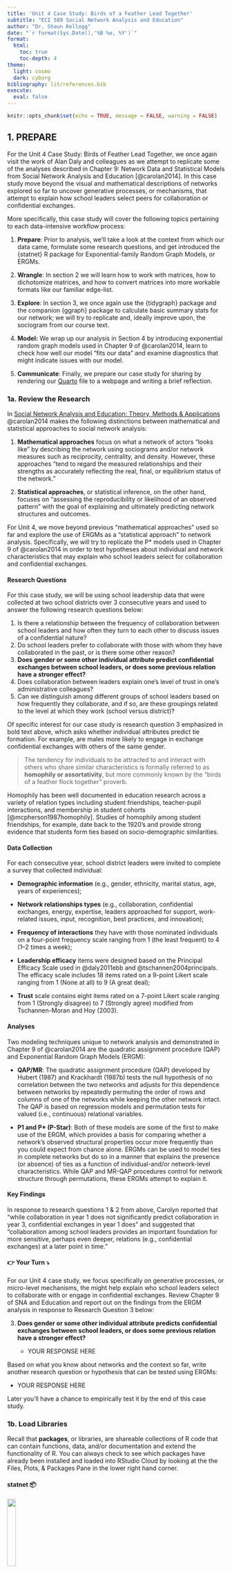 ```yaml
---
title: 'Unit 4 Case Study: Birds of a Feather Lead Together'
subtitle: "ECI 589 Social Network Analysis and Education"
author: "Dr. Shaun Kellogg"
date: "`r format(Sys.Date(),'%B %e, %Y')`"
format:
  html:
    toc: true
    toc-depth: 4
theme: 
  light: cosmo
  dark: cyborg
bibliography: lit/references.bib
execute:
  eval: false
---
```


```r
knitr::opts_chunk$set(echo = TRUE, message = FALSE, warning = FALSE)
```

## 1. PREPARE

For the Unit 4 Case Study: Birds of Feather Lead Together, we once again visit the work of Alan Daly and colleagues as we attempt to replicate some of the analyses described in Chapter 9: Network Data and Statistical Models from Social Network Analysis and Education [@carolan2014]. In this case study move beyond the visual and mathematical descriptions of networks explored so far to uncover generative processes, or mechanisms, that attempt to explain how school leaders select peers for collaboration or confidential exchanges.

More specifically, this case study will cover the following topics pertaining to each data-intensive workflow process:

1.  **Prepare**: Prior to analysis, we'll take a look at the context from which our data came, formulate some research questions, and get introduced the {statnet} R package for Exponential-family Random Graph Models, or ERGMs.

2.  **Wrangle**: In section 2 we will learn how to work with matrices, how to dichotomize matrices, and how to convert matrices into more workable formats like our familiar edge-list.

3.  **Explore**: In section 3, we once again use the {tidygraph} package and the companion {ggraph} package to calculate basic summary stats for our network; we will try to replicate and, ideally improve upon, the sociogram from our course text.

4.  **Model:** We wrap up our analysis in Section 4 by introducing exponential random graph models used in Chapter 9 of \@carolan2014, learn to check how well our model "fits our data" and examine diagnostics that might indicate issues with our model.

5.  **Communicate**: Finally, we prepare our case study for sharing by rendering our [Quarto](https://quarto.org) file to a webpage and writing a brief reflection.

### 1a. Review the Research

In [Social Network Analysis and Education: Theory, Methods & Applications](https://methods.sagepub.com/book/social-network-analysis-and-education) @carolan2014 makes the following distinctions between mathematical and statistical approaches to social network analysis:

1.  **Mathematical approaches** focus on what a network of actors "looks like" by describing the network using sociograms and/or network measures such as reciprocity, centrality, and density. However, these approaches "tend to regard the measured relationships and their strengths as accurately reflecting the real, final, or equilibrium status of the network."

2.  **Statistical approaches**, or statistical inference, on the other hand, focuses on "assessing the reproducibility or likelihood of an observed pattern" with the goal of explaining and ultimately predicting network structures and outcomes.

For Unit 4, we move beyond previous "mathematical approaches" used so far and explore the use of ERGMs as a "statistical approach" to network analysis. Specifically, we will try to replicate the P\* models used in Chapter 9 of @carolan2014 in order to test hypotheses about individual and network characteristics that may explain who school leaders select for collaboration and confidential exchanges.

#### Research Questions

For this case study, we will be using school leadership data that were collected at two school districts over 3 consecutive years and used to answer the following research questions below:

1.  Is there a relationship between the frequency of collaboration between school leaders and how often they turn to each other to discuss issues of a confidential nature?
2.  Do school leaders prefer to collaborate with those with whom they have collaborated in the past, or is there some other reason?
3.  **Does gender or some other individual attribute predict confidential exchanges between school leaders, or does some previous relation have a stronger effect?**
4.  Does collaboration between leaders explain one's level of trust in one's administrative colleagues?
5.  Can we distinguish among different groups of school leaders based on how frequently they collaborate, and if so, are these groupings related to the level at which they work (school versus district)?

Of specific interest for our case study is research question 3 emphasized in bold text above, which asks whether individual attributes predict tie formation. For example, are males more likely to engage in exchange confidential exchanges with others of the same gender.

> The tendency for individuals to be attracted to and interact with others who share similar characteristics is formally referred to as **homophily or assortativity**, but more commonly known by the "birds of a feather flock together" proverb.

Homophily has been well documented in education research across a variety of relation types including student friendships, teacher-pupil interactions, and membership in student cohorts \[\@mcpherson1987homophily\]. Studies of homophily among student friendships, for example, date back to the 1920's and provide strong evidence that students form ties based on socio-demographic similarities.

#### Data Collection

For each consecutive year, school district leaders were invited to complete a survey that collected individual:

-   **Demographic information** (e.g., gender, ethnicity, marital status, age, years of experiences);

-   **Network relationships types** (e.g., collaboration, confidential exchanges, energy, expertise, leaders approached for support, work-related issues, input, recognition, best practices, and innovation);

-   **Frequency of interactions** they have with those nominated individuals on a four-point frequency scale ranging from 1 (the least frequent) to 4 (1--2 times a week);

-   **Leadership efficacy** items were designed based on the Principal Efficacy Scale used in @daly2011ebb and @tschannen2004principals. The efficacy scale includes 18 items rated on a 9-point Likert scale ranging from 1 (None at all) to 9 (A great deal);

-   **Trust** scale contains eight items rated on a 7-point Likert scale ranging from 1 (Strongly disagree) to 7 (Strongly agree) modified from Tschannen-Moran and Hoy (2003).

#### Analyses

Two modeling techniques unique to network analysis and demonstrated in Chapter 9 of @carolan2014 are the quadratic assignment procedure (QAP) and Exponential Random Graph Models (ERGM):

-   **QAP/MR**: The quadratic assignment procedure (QAP) developed by Hubert (1987) and Krackhardt (1987b) tests the null hypothesis of no correlation between the two networks and adjusts for this dependence between networks by repeatedly permuting the order of rows and columns of one of the networks while keeping the other network intact. The QAP is based on regression models and permutation tests for valued (i.e., continuous) relational variables.

-   **P1 and P\* (P-Star)**: Both of these models are some of the first to make use of the ERGM, which provides a basis for comparing whether a network's observed structural properties occur more frequently than you could expect from chance alone. ERGMs can be used to model ties in complete networks but do so in a manner that explains the presence (or absence) of ties as a function of individual-and/or network-level characteristics. While QAP and MR-QAP procedures control for network structure through permutations, these ERGMs attempt to explain it.

#### Key Findings

In response to research questions 1 & 2 from above, Carolyn reported that "while collaboration in year 1 does not significantly predict collaboration in year 3, confidential exchanges in year 1 does" and suggested that "collaboration among school leaders provides an important foundation for more sensitive, perhaps even deeper, relations (e.g., confidential exchanges) at a later point in time."

#### 👉 Your Turn ⤵

For our Unit 4 case study, we focus specifically on generative processes, or micro-level mechanisms, the might help explain who school leaders select to collaborate with or engage in confidential exchanges. Review Chapter 9 of SNA and Education and report out on the findings from the ERGM analysis in response to Research Question 3 below:

3.  **Does gender or some other individual attribute predicts confidential exchanges between school leaders, or does some previous relation have a stronger effect?**

    -   YOUR RESPONSE HERE

Based on what you know about networks and the context so far, write another research question or hypothesis that can be tested using ERGMs:

-   YOUR RESPONSE HERE

Later you'll have a chance to empirically test it by the end of this case study.

### 1b. Load Libraries

Recall that **packages**, or libraries, are shareable collections of R code that can contain functions, data, and/or documentation and extend the functionality of R. You can always check to see which packages have already been installed and loaded into RStudio Cloud by looking at the the Files, Plots, & Packages Pane in the lower right hand corner.

#### statnet 📦

![](img/statnetlogo.png){width="20%"}

Similar to the collection of packages contained in the {tidyverse} package, the Statnet Team [@handcock] has developed a suite of R packages for the management, exploration, statistical analysis, simulation and vizualization of network data. The statistical modeling framework used in {statnet} relies on Exponential-family Random Graph Models (ERGMs).

As noted in the [statnet tutorial](http://statnet.org/Workshops/ergm_tutorial.html#The_statnet_Project) by the same authors, the exponential-family random graph models (ERGMs) are a general class of models based in exponential-family theory for specifying the probability distribution for a set of random graphs or networks. Within this framework, one can---among other tasks:

1.  Define a model for a network that includes covariates representing features like homophily, reciprocity, triad effects, and a wide range of other structural features of interest;

2.  Obtain maximum-likehood estimates for the parameters of the specified model for a given data set;

3.  Test individual coefficients, assess models for convergence and goodness-of-fit and perform various types of model comparison; and

4.  Simulate new networks from the underlying probability distribution implied by the fitted model.

#### 👉 Your Turn ⤵

Let's load the {statnet} package that we'll be using in the Model section of our case study for bullets 1-3 above, as well as the following packages that will be using for our network analysis:

-   tidyverse
-   readxl
-   igraph
-   tidygraph
-   ggraph
-   skimr
-   janitor

```r
# YOUR CODE HERE


```

## 2. WRANGLE

For our data wrangling this week, we'll focus on working with network data stored as an adjacency matrix. Our primary goals for this section are learning how to:

a.  **Import Data**. In this section, we use the {readxl} package from the tidyverse to read in a matrix and node attributes.

b.  **Dichotomize a Matrix**. As described in Chapter 9, we'll recode our edge values to 1s and 0s changing our valued matrix to a binary matrix.

c.  **Create Network Graph**. Finally, we'll convert our matrix to an edge-list and store both our edges and node attributes as a network igraph object in preparation for analysis.

### 2a. Import Data

One of our primary goals is to replicate the ERGM analysis from Chapter 9: Network Data and Statistical Models [@carolan2014]. Specifically, we'll aim to reproduce the results from Table 9.4. Results of P1 and P\*Analyses for the Dichotomized and Directed School Leaders Confidential Exchanges Network Year 3.

To do so, we'll need to import two Excel files from the [Social Network Analysis and Education companion site](https://studysites.sagepub.com/carolan/study/resources.htm). The first file contains our edges stored as a square matrix (more on this later) and the second file is a standard rectangular data frame that contains attributes for each node, i.e. school leaders. These files are included in the data folder of your R Studio project. A description of each file from the companion website is linked above and each data file is linked below:

1.  [**School Leaders Data Chapter 9_d**](https://studysites.sagepub.com/carolan/study/materials/datasets/99472_ds10.xls)**.** This adjacency matrix reports on "confidential help" ties among 43 school leaders in year 3 of a three-year study. This is a directed valued (weighted) network measured on five-point scale ranging from 0 to 4, with higher values indicating more frequent collaborations (1--2 times/week). These data are used throughout Chapter 9.

2.  [**School Leaders Data Chapter 9_e**](https://studysites.sagepub.com/carolan/study/materials/datasets/99472_ds11.xlsx)**.** This rectangular matrix consists of four attribute vectors for 43 school leaders. Following the first ID column, the matrix includes an efficacy score, trust score, and indicators for whether one works at the district-level and is male (1 = yes, 0 = no). These attribute variables will be used as covariates in our ERGMs later in this walkthrough.

Since we are working with Excel files, we'll need to use the `read_excel()` function from {readxl} tidyverse package to import our data. Let's import the `School Leaders Data Chapter 9_e.xlsx` node file located in the `data/` folder first:

```r
leader_nodes <- read_excel("data/School Leaders Data Chapter 9_e.xlsx", 
                           col_types = c("text", "numeric", "numeric", "numeric", "numeric")) |>
  clean_names()

leader_nodes
```

Note that we specified the `ID` column as "text" and the remaining columns as "numeric." By default, the `readxl()` function would have recognized each column as numeric, but the first column indicates the "names" for each school leader and we'll be using this column to assign names to our columns and rows for our adjacency matrix in just a bit.

#### 👉 Your Turn ⤵

Recall from above that our relations, or edges, are stored as a valued [adjacency matrix](https://en.wikipedia.org/wiki/Adjacency_matrix) in which columns and rows consist of the same actors and each cell contains information about the tie between each pair of actors. In our case, the tie is a directed and valued "arc" where the value indicates the strength of the relationship.

Use the `read_excel()` function to import the `School Leaders Data Chapter 9_d.xlsx` file, add an argument setting the column names to `FALSE` since our file is a simple matrix with no header or column names, and assign the matrix to a variable named `leader_matrix`:

**Hint:** Type `?read_excel` into the console and check the arguments section to find the name of the argument used to set column headers.

```r
#YOUR CODE HERE


```

Use the code chunk below to inspect the matrix you just imported and answer the questions that follow:

```r
#YOUR CODE HERE


```

1.  Is our network a square matrix? What does this tell you about the number of nodes in our network?

    -   

2.  Does our network contain self-loops? How do you know?

    -   

3.  What do the values in each cell of our matrix indicate?

    -   

### 2b. Dichotomize Matrix

Since one of our goals is a rough replication of the analysis demonstrated in Chapter 9, and since working with "valued networks" is a little more complex than binary networks that simply indicate the presence or absence of a tie, we will need to "dichotomize" our matrix. In practice this simply entails converting our valued matrix to a binary matrix with cells containing just 1s or 0s.

In their article, [Valued Ties Tell Fewer Lies: Why Not To Dichotomize Network Edges With Thresholds](https://arxiv.org/abs/1101.0788), @thomas2011valued highlight several reasons why the dichotomization procedure is appealing in an investigation aside from convenience and simplicity:

1.  **Use of Exclusively Binary Methods.** Several classes of models have been designed to incorporate binary information directly, including ERGMs.

2.  **Ease of Input and Data Collection.** The need to classify continuously-valued quantities into a set of discrete groups is widespread throughout all of science and technology, particularly because of the associated need to make clear decisions based on this information.

3.  **Ease of Output in Graphical Representations.** The visual appeal of graphs and networks has contributed to much of the field's attention in the past decade. When plotting a graphical structure, a clever choice of threshold can illuminate which nodes are most central, which connections the most vital.

4.  **Sparsity of Structure.** In data where there are very few natural zeroes (if any), dichotomization provides a way to select for a small number of connections which are thought to be of the greatest importance to the system, or to nominate a number of ties for more in-depth study.

5.  **Binning To Address Nonlinearity and Reduce Noise.** If there is a nonlinear relationship in the data, binning the data into distinct ordinal categories has many advantages, namely, the reduction of total mean-squared error, and a corresponding increase in power for detecting a true non-zero relationship over an improperly specified linear analysis.

As the title of their article suggests, however, @thomas2011valued argue that the motivations for dichotomization should be revisited as dichotomization produces a range of problematic issues.

With that in mind, and before we can dichotomize our "matrix," we first need to convert it to a matrix object recognized by R using the `as.matrix()` function. We can then check to data format of our `leader_matrix` using the `class()` function:

```r
leader_matrix <- leader_matrix |>
  as.matrix()

class(leader_matrix)
```

Both the collaboration and confidential help network data were dichotomized by recoding values originally coded as a 3 and 4 recoded to 1, indicating the presence of a directed tie for both relations, and zero otherwise.

To dichotomize our our matrix, the following code will "assign" 0's to all values in our matrix that are less than or equal to 2, and 1's to all values that are greater the or equal to 3:

```r
leader_matrix[leader_matrix <= 2] <- 0

leader_matrix[leader_matrix >= 3] <- 1
```

#### Add Row and Column Names

Before we can convert to an edge-list, we will also need to add the names of our nodes to the columns and rows of our matrix. These are stored in the `ID` column of our `leader_node` data frame. We can use the `$` operator to select these names and assign to our `leader_matrix` using the `rownames()` and `colnames()` functions respectively:

```r
rownames(leader_matrix) <- leader_nodes$id

colnames(leader_matrix) <- leader_nodes$id

leader_matrix
```

### 2c. Create Network with Attributes

Recall that edge-lists contain a row for each dyad consisting of at minimum two columns with the name of each actor, and which conveniently can also contain other information or attributes about the relationship such as edge weight, timestamps, or other contextual information as demonstrated in prior units.

Edge-lists also have the advantage of being easier to work with when using network packages in R.

#### Get Edges

The {igraph} package introduced in Unit 1 has a convenient `get.data.frame()` function for extracting an edge list from a matrix, but first we need to convert our matrix to an igraph network object.

```r
adjacency_matrix <- graph.adjacency(leader_matrix,
                                    diag = FALSE)

class(adjacency_matrix)

adjacency_matrix
```

Note that we included the `diag = FALSE` argument which converts all values along the diagonal to 0s, thereby removing self-loops. I believe they may have been included when calculating the network descriptives included in Table 9.1, and our own descriptives may not match exactly, but we'll need to remove these from our network for the ERGM analysis so this will save us a step.

Now we can use the `get.data.frame()` function to covert our matrix to a standard edge-list:

```r
leader_edges <- get.data.frame(adjacency_matrix) |>
  mutate(from = as.character(from)) |>
  mutate(to = as.character(to))


leader_edges
```

#### 👉 Your Turn ⤵

Recall from Unit 1 that we introduced the {tidygraph} package for preparing and summarizing our middle school friendship networks. Tidygraph includes the full functionality of `igraph` in a tidy API giving you access to almost all of the `dplyr` verbs plus a few more, developed for use with relational data.

Similar to Unit 1, use the `tbl_graph()` function to convert our `leader_edges` and `leader_nodes` data frames into a network graph object, by including the following arguments and supplying the appropriate code:

-   `edges =` expects a data frame, in our case `leader_edges`, containing information about the edges in the graph. The nodes of each edge must either be in a `to` and `from` column, or in the two first columns like the data frame we provided.

-   `nodes =` expects a data frame, in our case `leader_nodes`, containing information about the nodes in the graph. If `to` and/or `from` are characters or names, like in our data frames, then they will be matched to the column named according to `node_key` in nodes, if it exists, or matched to the first column in the node list.

-   `directed =` specifies whether the constructed graph be directed.

```r
# YOUR CODE HERE


```

Congrats! You made it to the end of data wrangling section and are ready to start analysis!

## 3. EXPLORE

In Section 3, we use the {tidygraph} package for retrieving network descriptives and the {ggraph} package to create a network visualization to help illustrate these metrics. Specifically, in this section we will:

a.  **Examine Basic Descriptives**. We focus primarily on actors and edges in this case study, including whether or not ties were reciprocated and node degree, an important and fairly intuitive measure of centrality.

b.  **Make a Sociogram**. Finally, we wrap up the explore phase by learning to plot a network and tweak key elements like the size, shape, and position of nodes and edges to better at communicating key findings.

### 3a. Examine Descriptives

As noted in SNA and Education [@carolan2014], many analyses of social networks are primarily descriptive and aim to either represent the network's underlying social structure through data-reduction techniques or to characterize network properties through network measures.

In the analyses described in Chapter 9, descriptives were limited to the mean and standard deviation for: in-degree, out-degree, trust and efficacy measures. The proportion of male leaders was also reported. For section 3a, let's see if we can reproduce these descriptives.

#### Calculate Node Degree

Recall that **degree** is the number of ties to and from an ego, or in the case of a "simple graph" like ours, degree is simply the number of people to whom someone is connected. In a directed network, **in-degree** is the number of connections or ties received, whereas **out-degree** is the number of connections or ties sent.

The `activate()` function from the {tidygraph} package allows us to treat the nodes in our network object as if they were a standard data frame to which we can then apply tidyverse functions such as `select()`, `filter()`, and `mutate()`.

We can use the `mutate()` functions to create new variables for nodes such as measures of degree, in-degree, and out-degree using the `centrality_degree()` function in the {tidygraph} package.

Run the following code to add in- and out-degree measures to each of our nodes and examine the output:

```r
leader_measures <- leader_graph |>
  activate(nodes) |>
  mutate(in_degree = centrality_degree(mode = "in")) |>
  mutate(out_degree = centrality_degree(mode = "out"))

leader_measures
```

#### 👉 Your Turn ⤵

We now see that, in addition to the previously included attributes `trust` and `efficacy`, in-degree and out-degree measures have been added to the nodes in our network. But what if we also want to know to total number of "alters" each "ego" is connected to, i.e. the total number of individuals each school leader are connected to?

Modify the code below to calculate `degree` for each school leader in our network. **Hint:** `centrality_degree` is a wrapper for `igraph::degree()` and the `mode =` argument can be found in the corresponding help documentation.

```r
leader_measures <- leader_graph |>
  activate(nodes) |>
  mutate(in_degree = centrality_degree(mode = "in")) |>
  mutate(out_degree = centrality_degree(mode = "out"))

leader_measures
```

#### Summarize Node Measures

We can also use the `activate()` function combined with the `as_tibble()` function introduced in our previous unit to extract our new measures to a separate data frame we'll call `node_measures` so we can inspect our nodes individually and later use to calculate some summary stats:

```r
node_measures <- leader_measures |> 
  activate(nodes) |>
  as_tibble()

node_measures
```

Now let's view some basic summary statistics for each of the variables using the handy `summary()` function included in the R {base} package and the `skim()` functions from the {skimr} package.

```r
summary(node_measures)

skim(node_measures)
```

It looks like our summary stats for Year 3 confidential exchanges network and attribute data are pretty close to those reported in Table 9.1 copied from @carolan2014. For example, our mean total efficacy and trust scores were 6.65 and 4.78 respectively, compared to 6.64 and 4.77 as reported in Chapter 9.

![](img/table-9-1.jpg){width="80%"}

The average in/out-degree for our school leaders data is 3.26, however, which is a little lower than that reported by Carolyn. Again, this is likely a function of our removal of self-loops. To test this theory, we could simply change the `diag = FALSE` argument added to the `graph.adjacency()` function above to `TRUE` to include self-loops and then try rerunning all the code above.

#### School/District-Level Stats

Since we are now working with a standard data frame, we can also apply [{dyplr}](https://dplyr.tidyverse.org/index.html) functions like [`group_by()`](https://dplyr.tidyverse.org/reference/group_by.html) and [`summarise()`](https://dplyr.tidyverse.org/reference/summarise.html) to calculate basic summary stats such as counts, mean, and standard deviation as follows:

```r
node_measures |>
  group_by(district_site) |>
  summarise(n = n(),
            mean = mean(in_degree), 
            sd = sd(in_degree)
            )
```

We see that our measures are pretty close, but not an exact match. Again, this is likely due to the self-loops we excluded. For example, our average in-degree for district-level (coded "1") and school-level (coded "0") leaders is 4.66 and 2.36 respectively, but reported as 4.72 and 2.64 by @carolan2014.

#### 👉 Your Turn ⤵

Use the code chunk below and additional chunks if needed to try and replicate the school and district level findings for out-degree, trust and efficacy measures.

```r
#YOUR CODE HERE


```

How close your result to those reported by Carolyn Table 9.1?

-   YOUR RESPONSE HERE

### 3b. Visualize Network Properties

In Chapter 9, @carolan2014 depicts a directed and dichotomous sociogram of the **collaboration** network for year 3 is shown in .

![](img/figure-9-1.jpg){width="80%"}

#### 👉 Your Turn ⤵

Try creating a **Year 3 Confidential Exchange Network** by modifying the code below and tweaking the included function/arguments or adding new ones for [layouts](https://ggraph.data-imaginist.com/articles/Layouts.html), [nodes](https://ggraph.data-imaginist.com/articles/Nodes.html), and [edges](https://ggraph.data-imaginist.com/articles/Edges.html) to make our plot either more "aesthetically pleasing" or more purposeful in what it's trying to communicate.

```r
#YOUR CODE HERE
leader_measures |>
ggraph(layout = "fr") + 
  geom_node_point() +
  geom_edge_link() + 
  theme_graph()
```

After you are satisfied with your sociogram, answer the following questions?

1.  How is the Year 3 confidential exchange network similar to the collaboration network? How is it different?

    -   YOUR RESPONSE HERE

Congrats! You made it to the end of the Explore section and are ready to learn a little ab out modeling network selection processes using ERGMs! Before proceeding further, knit your document and check to see if you encounter any errors.

## 4. MODEL

Recall from @carolan2014 that network models and the questions they are designed to address are categorized into three different analytical emphases:

1.  Relationship-level models that focus on the ties between actors in complete networks;

2.  Models that predict individual actors' attributes; and,

3.  Actor-level models that emphasize the differences within and among groups of actors within a complete network.

**Exponential Random Graph Models** fall into category 1 and are relationship-level models that focus on how formation of dyadic ties within a complete relational network can be explained by both structural and attribute variables. ERGMs provide a means to compare whether a network's observed structural properties occur more frequently than you could expect from chance alone. More specifically, ERGMS provide a way to determine whether observed network properties like reciprocity and assortativity occur by chance as a result of other network properties.

While the technical aspects of estimating ERGMs are complex, their interpretation is pretty straightforward. In this section we are interested exploring how these models can be used to make inferences about the social processes at work in the School Leaders data. For example, in this section we will explore the following questions posed in Chapter 9:

1.  **Reciprocity.** If one school leader turns to another to discuss something confidential, is the latter likely to reciprocate?

2.  **Transitivity.** Are school leaders more likely to confide in someone if they both confide in the same school leader?

3.  **Attribute Effect.** Do a leader's gender and efficacy score, predict a confidential exchange between two leaders?

### 4a. Loading Network Data

As we've discovered in this course, network data can come in many different forms --- ties can be stored as edgelists or matrices, saved as .csv or excel files, and converted to a variety of network R objects. Attributes for the nodes, ties and dyads in can also various forms and added in various ways to objects in R. For the {ergm} package, however, data will need to be transformed into a object of the class "network" --- the format that statnet uses to store and work with network data.

Fortunately, we have already prepared our data for quick conversion to a `network` object and can supply just a couple arguments to the `as.network()` function from the {network} package used by statnet:

-   `x =` a matrix giving the network structure in adjacency, incidence, or edgelist form;

-   `vertices` = an optional`data.frame` containing the vertex attributes. The first column is assigned to the `"vertex.names"` and additional columns are used to set vertex attributes using their column names.

Similar to the `tbl_graph` function from {tidygraph} that we used above, let's add our `leader_edges` edge-list and our `leader_nodes` data frame as the `x =` and `vertices =` arguments in the `as.network()` function and assign to a new object called `leader_network`:

```r
leader_network <- as.network(leader_edges,
                             vertices = leader_nodes)

leader_network
```

Note that we could also have supplied our `leader_matrix` as the first argument, but using and edgelist vastly simplifies the process of adding node attributes.

Let's also check the be sure that our `leader_network` is indeed a `network` object by using the `class()` function to identify object type:

```r
class(leader_network)
```

So far so good! Let's start building our first ERGM model!

### 4b. Estimate the ERGM Model {data-link="4b. Estimate the ERGM Model"}

We'll begin by running a simple model both to demonstrate the most commonly used functions for ERGMs and also to replicate the approach in Chapter 9 of @carolan2014.

The syntax for specifying a model in the `ergm` package follows R's standard formula convention: `my_network ~ ergm_term_1 + ergm_term_2 + ergm_term_3` and so forth.

This syntax is used for both the `summary` and `ergm` functions.

-   The `summary` function simply returns the numerical values of the network statistics in the model.

-   The `ergm` function estimates the model with those statistics.

As noted by the [Statnet Development Team](http://statnet.org/Workshops/ergm_tutorial.html#The_summary_and_ergm_functions,_and_supporting_functions):

> It is good practice to run a `summmary` command on any model before fitting it with `ergm`. This is the ERGM equivalent of performing some descriptive analysis on your covariates. This can help you make sure you understand what the term represents, and it can help to flag potential problems that will lead to poor modeling results.

#### Network Structure Parameters

Let's start with with a simple model similar to the P~1~ model in Table 9.4. This model contains the required ergm-term **`edges`** that represents the total number of edges in the network, and the ergm-term **`mutual`** that examines the tendency for ties to be reciprocated, i.e. "mutuality".

```r
summary(leader_network ~ edges + mutual)
```

We see from our summary that our `leader_network` consists of 143 edges and 36 reciprocated dyads.

Since the `ergm()` function uses a stochastic MCMC-based estimation algorithm, use the `set.seed()` function and set the value to 589 (note this could be any number besides our course number) so we produce the same results each time.

Now let's estimate our model, save the results as `ergm_mod_1`, and use the `summary()` function again to take a look at our estimates. Also,

```r
set.seed(589)

ergm_mod_1 <-ergm(leader_network ~ edges + mutual)

summary(ergm_mod_1)
```

Since ERGMs predict the presence of a network tie, with estimates indicating the importance of each to the presence of a tie, estimated coefficients can be explained in terms similar to logistic regression. That is, positive significant coefficients indicate that the corresponding parameters in the observed network (e.g. reciprocated ties between school leaders), controlling for all other parameters in the model, occur more than would be expected by chance, thus increasing the likelihood that a tie will occur, and vice-versa for negative coefficients.

After several iterations, we see that our model finally converges and suggest that the estimates for our `edges` and `mutual` terms are statistically significant. The negative estimate for the `edge` paramter, as noted by @carolan2014, implies that the probability of a confidential exchange tie in year 3 is relatively low. The reciprocity parameter, on the other hand, is 3.11 in our model, and indicates a strong tendency for confidential-exchange ties to be reciprocated.

Now let's add an ergm-term for transitivity. Modeling transitivity, or the "friend of a friend" phenomenon in social networks, is both computationally intensive because of the all the possible "triangles" in a directed network, and also very prone to model degeneration, i.e. when models that fail to converge by reaching a value expected by the parameters included in the model.

Ergm-terms for transitivity such as `triangles` and `transitive` in particular are prone to model degeneration. Fortunately, the {ergm} package includes a "more robust way of modeling triangles: the geometrically-weighed edgewise shared partner term (GWESP)."

Let's add the `gwesp` term to our model with the suggested defaults from the Statnet Tutorial section on [What it looks like when a model fails](http://statnet.org/Workshops/ergm_tutorial.html#What_it_looks_like_when_a_model_fails) and take a look at the summary first:

```r
summary(leader_network ~ edges + 
          mutual +
          transitive +
          gwesp(0.25, fixed=T))
```

As you can see, we have 202 transitive triad types.

Now lets run our model including transitivity and take a look at our estimates. Note that this make take a couple minutes to run. If you'd like to watch the number of iterations of the model set `message = TRUE`.

```r
ergm_mod_2 <-ergm(leader_network ~ edges + 
                    mutual +
                    gwesp(0.25, fixed=T))

summary(ergm_mod_2)
```

Contrary to the analysis in Chapter 9, our model so far suggest that there is a tendency toward transitivity, that is a confidential exchange is likely to occur between two people who both have a confidential exchange with the same individual.

At this point, however, we have only focused on structural mechanisms inherent to networks themselves, or "global features" of the graph independent of actors, and have not looked at individual attributes among actors that may be shaping out network.

#### Actor Attribute Parameters

As noted by @carolan2014, ERGMs have advanced to the point where actor attributes, or actor-level covariates, can now be incorporated into model estimation, such as individuals' demographic (e.g., gender) or behavioral (e.g., efficacy) characteristics. These two attributes examined in Chapter 9 with leadership efficacy measured by survey items based on the [Principal Efficacy Scale](https://wmpeople.wm.edu/asset/index/mxtsch/pse).

The attributes were included as both sender and receiver effects, which again can be very computationally intensive and thus timely to run, while sometimes prone to model degeneracy without some model fine tuning.

To simplify this approach, I've include these attributes using the `nodefactor()` and `nocov()` ergm-terms respectively which allow us to test whether those who are Male or have higher efficacy scores are more likely to either send or receive a confidential exchange.

```r
ergm_3 <- ergm(leader_network ~ edges +
                 mutual +
                 gwesp(0.25, fixed=T) +
                 nodefactor('male') +
                 nodecov('efficacy')
               )
  
  
summary(ergm_3)
```

Although there appears to be a very slight, though not statistically significant tendency towards male leaders being more likely to send or receive ties, the primary drivers of network formation appear to be structural features of the network including reciprocity and transitivity.

Sadly, we were not able to replicate the findings from @carolan2014, but we also did not replicate their model exactly, nor did we fine tune our model parameters. Regardless, this provided a practical exercise for demonstrating ERGMs.

#### 👉 Your Turn ⤵

Before moving on to checking the goodness of fit for our final model, try testing to see if shared characteristics among school leaders might help explain tie formation. To test for homophily among gender or location, the `ergm()` function includes a `nodematch()` argument similar to `nodefactor()` used above that could be used to answer the following question:

1.  Controlling for edges, reciprocity, and transitivity, are school leaders more likely to confide in colleagues of their own gender or who work at the same district-site level?

```r
#YOUR CODE HERE
ergm_4 <- ergm(leader_network ~ edges +
                 mutual +
                 gwesp(0.25, fixed=T) +
                 
               )
  
  
summary(ergm_4)
```

Once you've checked the summary of your model estimates, write your interpretation of the results below:

-   YOUR RESPONSE HERE

We've only scratched the surface for the number of network and node attributes properties that can be tested using ERGMs. Take a look at a [table of common ergm-terms](http://statnet.org/nme/d2-ergmterms.html) or type "ergm-terms" into the help menu of the files pane for some additional examples.

### 4c. Check Model Fit

One test of whether an ergm model is a "good fit" for the data is "how well it reproduces the observed global network properties *that are not in the model*." This can be accomplished by choosing a network statistic that is not in the model, and comparing the value of this statistic observed in the original network to the distribution of values we get in simulated networks from our model, using the `gof()` function to test the goodness-of-fit.

#### The GOF Function

The `gof()` function is a bit different than the `summary()` and `ergm()` functions, in that it only takes 3 ergm-terms as arguments: degree, esp (edgwise share partners), and distance (geodesic distances). Each of these terms captures an aggregate network distribution, at either the node level (degree), the edge level (esp), or the dyad level (distance).

Let's go ahead and run the `gof()` function on our `ergm_3` model and plot the results:

```r
ergm_3_gof <- gof(ergm_3)

plot(ergm_3_gof)
```

Overall, the model appears to fit reasonably well in that black line in our charts (the actual observed network measures) closely follows the aggregate measures generated from the simulations, or permutations of our network.

#### Check MCNC Diagnostics

One final check on our model is to examine the Monte-Carlo Markov Chain (MCMC) diagnostics to make sure our model is not heading of in the wrong direction and likely to never produce a network similar to what was observed, which is referred to as "model degeneracy." As the statnet authors note:

> When a model is not a good representation of the observed network, the simulated networks produced in the MCMC chains may be far enough away from the observed network that the estimation process is affected. In the worst case scenario, the simulated networks will be so different that the algorithm fails altogether.

Fortunately, our models did not fail to converge, the AIC and BIC indicators seemed to improve with each term added to the model, and the goodness-of-fit seemed to somewhat mirror the global features of our network.

Let run the `mcmc.diagnostics()` function on our final model anyways and check the results:

```r
mcmc.diagnostics(ergm_3)
```

One simple heuristic for interpreting `mcmc.diagnostics()` results is too look for "balance." The charts with all the squiggles, to use a non-technical term, should have a scale that ideally is centered on 0 and have roughly straight line running through it, while the chart that looks like a simple line graph should also be ideally centered at 0 and roughly normally distributed on both ends. Overall, the diagnostics indicate there is room for improvement but nothing is wildly off and hence our model did not fail to converge.

#### 👉 Your Turn ⤵

Use the code chunk below to check the model fit and diagnostics for the model the you created in [4b. Estimate the ERGM Model]:

```r
#YOUR CODE HERE


```

## 5. COMMUNICATE

The final step in our workflow/process is sharing the results of our analysis with wider audience. Krumm et al. (2018) have outlined the following 3-step process for communicating with education stakeholders findings from an analysis:

1.  **Select.** Communicating what one has learned involves selecting among those analyses that are most important and most useful to an intended audience, as well as selecting a form for displaying that information, such as a graph or table in static or interactive form, i.e. a "data product."

2.  **Polish**. After creating initial versions of data products, research teams often spend time refining or polishing them, by adding or editing titles, labels, and notations and by working with colors and shapes to highlight key points.

3.  **Narrate.** Writing a narrative to accompany the data products involves, at a minimum, pairing a data product with its related research question, describing how best to interpret the data product, and explaining the ways in which the data product helps answer the research question.

For your Independent Study next week, you will have an opportunity to create a simple "data product" designed to illustrate additional insights about the the Twitter datasets included in your data folder or another dataset of your choosing.

For now, we will wrap up this assignment by converting our work into a webpage that can be used to communicate your learning and demonstrate some of your new R skills. To do so, you will need to "render" your document by clicking the ![](img/render.png){width="4%"} Render button in the menu bar at that the top of this Quarto file. This will do two things; it will:

1.  check through all your code for any errors; and,

2.  create a file in your directory that you can use to share you work through [RPubs](https://rpubs.com/about/getting-started) (see screenshot example below to publish), [GitHub Pages](https://pages.github.com), [Quarto Pub](https://quarto.org/docs/publishing/quarto-pub.html), or any [other methods](https://quarto.org/docs/publishing/).

![](img/publish.png){width="70%"}

Congratulations - you've completed the Unit 4 case study!

### References
